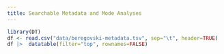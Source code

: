 ```yaml
---
title: Searchable Metadata and Mode Analyses
---
```



```r
library(DT)
df <- read.csv("data/beregovski-metadata.tsv", sep="\t", header=TRUE)
df |>  datatable(filter="top", rownames=FALSE)
```
